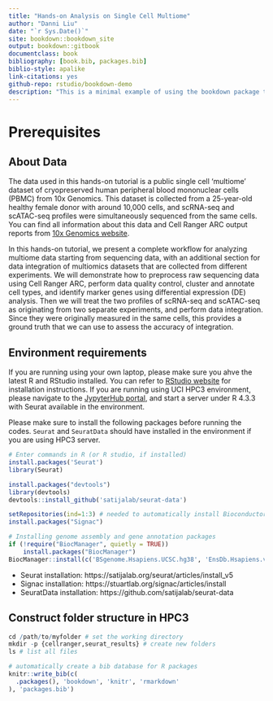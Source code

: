 ```yaml
--- 
title: "Hands-on Analysis on Single Cell Multiome"
author: "Danni Liu"
date: "`r Sys.Date()`"
site: bookdown::bookdown_site
output: bookdown::gitbook
documentclass: book
bibliography: [book.bib, packages.bib]
biblio-style: apalike
link-citations: yes
github-repo: rstudio/bookdown-demo
description: "This is a minimal example of using the bookdown package to write a book. The output format for this example is bookdown::gitbook."
---
```


# Prerequisites

## About Data

The data used in this hands-on tutorial is a public single cell 'multiome' dataset of cryopreserved human peripheral blood mononuclear cells (PBMC) from 10x Genomics. This dataset is collected from a 25-year-old healthy female donor with around 10,000 cells, and scRNA-seq and scATAC-seq profiles were simultaneously sequenced from the same cells. You can find all information about this data and Cell Ranger ARC output reports from [10x Genomics website](https://support.10xgenomics.com/single-cell-multiome-atac-gex/datasets/1.0.0/pbmc_granulocyte_sorted_10k?). 

In this hands-on tutorial, we present a complete workflow for analyzing multiome data starting from sequencing data, with an additional section for data integration of multiomics datasets that are collected from different experiments. We will demonstrate how to preprocess raw sequencing data using Cell Ranger ARC, perform data quality control, cluster and annotate cell types, and identify marker genes using differential expression (DE) analysis. Then we will treat the two profiles of scRNA-seq and scATAC-seq as originating from two separate experiments, and perform data integration. Since they were originally measured in the same cells, this provides a ground truth that we can use to assess the accuracy of integration.


## Environment requirements
If you are running using your own laptop, please make sure you ahve the latest R and RStudio installed. You can refer to [RStudio website](https://posit.co/download/rstudio-desktop/) for installation instructions. If you are running using UCI HPC3 environment, please navigate to the [JypyterHub portal](https://hpc3.rcic.uci.edu/biojhub4/hub/login), and start a server under R 4.3.3 with Seurat available in the environment. 

Please make sure to install the following packages before running the codes. `Seurat` and `SeuratData` should have installed in the environment if you are using HPC3 server.

```r
# Enter commands in R (or R studio, if installed)
install.packages('Seurat')
library(Seurat)

install.packages("devtools")
library(devtools)
devtools::install_github('satijalab/seurat-data')

setRepositories(ind=1:3) # needed to automatically install Bioconductor dependencies
install.packages("Signac")

# Installing genome assembly and gene annotation packages
if (!require("BiocManager", quietly = TRUE))
    install.packages("BiocManager")
BiocManager::install(c('BSgenome.Hsapiens.UCSC.hg38', 'EnsDb.Hsapiens.v86'))
```

- Seurat installation: https://satijalab.org/seurat/articles/install_v5
- Signac installation: https://stuartlab.org/signac/articles/install
- SeuratData installation: https://github.com/satijalab/seurat-data


## Construct folder structure in HPC3

```r
cd /path/to/myfolder # set the working directory
mkdir -p {cellranger,seurat_results} # create new folders
ls # list all files

```


```r
# automatically create a bib database for R packages
knitr::write_bib(c(
  .packages(), 'bookdown', 'knitr', 'rmarkdown'
), 'packages.bib')
```
